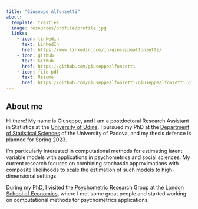 ```yaml
---
title: "Giuseppe Alfonzetti"
about:
  template: trestles
  image: resources/profile/profile.jpg
  links:
    - icon: linkedin
      text: LinkedIn
      href: https://www.linkedin.com/in/giuseppealfonzetti/
    - icon: github
      text: Github
      href: https://github.com/giuseppealfonzetti
    - icon: file-pdf
      text: Resume
      href: https://github.com/giuseppealfonzetti/giuseppealfonzetti.github.io/raw/main/resources/cv/alfonzetti_cv.pdf
---
```


## About me
Hi there! My name is Giuseppe, and I am a postdoctoral Research Assistant in Statistics at the [University of Udine](https://www.uniud.it/it/ateneo-uniud/ateneo-uniud-organizzazione/dipartimenti/dies). 
I pursued my PhD at the [Department of Statistical Sciences](https://www.stat.unipd.it/) of the University of Padova, and my thesis defence is planned for Spring 2023.

I'm particularly interested in computational methods for estimating latent variable models with applications in psychometrics and social sciences.
My current research focuses on combining stochastic approximations with composite likelihoods to scale the estimation of such models to high-dimensional settings.

During my PhD, I visited [the Psychometric Research Group](https://psychometricslab.com/) at the [London School of Economics](https://www.lse.ac.uk/statistics), where I met some great people and started working on computational methods for psychometrics applications. 

